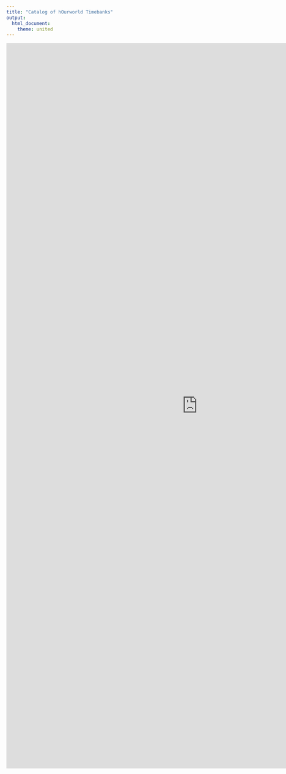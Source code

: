 ```yaml
---
title: "Catalog of hOurworld Timebanks"
output:
  html_document:
    theme: united
---
```

<iframe src="https://xuhaitonguc.shinyapps.io/03_final_project/" style="border: none; width: 1000px; height: 1900px"></iframe>